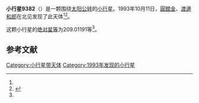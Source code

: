 {{Infobox planet
| bgcolour = #FFFFC0
| name = 9382 Mihonoseki
| symbol = 
| image = 
| caption = 
| discovery = yes
| discovery_ref = 
| discoverer = [[圓舘金|圓舘金]]、[[渡邊和郎|渡邊和郎]]
| discovery_site = [[北见|北见]] 
| discovered = 1993年10月11日
| designations = yes
| mp_name = 
| named_after = 
| alt_names = 1993 TK11/ 1958 TA / 1974 VW1 / 1977 SF2 / 1987 YC2 / 1998 HG19
| mp_category = [[主带小行星|主带小行星]]
| orbit_ref = <ref name="a">[http://ssd.jpl.nasa.gov/sbdb.cgi?sstr=9382 9382 Mihonoseki] {{Wayback|url=http://ssd.jpl.nasa.gov/sbdb.cgi?sstr=9382 |date=20140925074853 }}，小行星數據庫瀏覽器（JPL Small-Body Database Browser）－[[美国国家航空航天局|美国国家航空航天局]]喷气推进实验室</ref>
| epoch = 2456400.5 (2013年4月18日更新)
| aphelion = {{convert|2.4728311|AU|km|3|abbr=on|lk=out}}
| perihelion = {{convert|1.8533217|AU|km|3|abbr=on}}
| semimajor = {{convert|2.1630764|AU|km|3|abbr=on}}
| eccentricity = 0.143201
| period = 1162.00023 [[日|日]]<br />3.18[[儒略年|儒略年]]
| avg_speed = 
| inclination = 3.75166
| asc_node = 182.25207
| mean_anomaly = 
| arg_peri = 209.01191
| satellites = 
| physical_characteristics = yes
| dimensions = 
| mass = 
| density = 
| surface_grav = 
| escape_velocity = 
| sidereal_day = 
| axial_tilt = 
| pole_ecliptic_lat = 
| pole_ecliptic_lon = 
| albedo = 
| temperatures= 
| temp_name1 = 
| mean_temp_1 = 
| max_temp_1 = 
| temp_name2 = 
| max_temp_2 = 
| spectral_type = 
| abs_magnitude = 209.01191
}}

'''小行星9382'''（{{lang-en|9382 Mihonoseki}}）是一颗围绕[[太阳|太阳]][[公转|公转]]的[[小行星|小行星]]。1993年10月11日，[[圓舘金|圓舘金]]、[[渡邊和郎|渡邊和郎]]在北见发现了此天体<ref name="a" /><ref>{{cite news|title=小行星列表|url=http://cfa-www.harvard.edu/iau/lists/NumberedMPs.txt|accessdate=2013-07-08|newspaper=哈佛大学|archive-date=2008-05-17|archive-url=https://web.archive.org/web/20080517010638/http://cfa-www.harvard.edu/iau/lists/NumberedMPs.txt|dead-url=no}}</ref>。

这颗小行星的[[绝对星等|绝对星等]]为209.01191等<ref name="a" />。

==参考文献==
{{reflist}}
{{Minor Planet Number|[[小行星9381|小行星9381]]|[[小行星9383|小行星9383]]}}

{{小天体}}

[[Category:小行星带天体|Category:小行星带天体]]
[[Category:1993年发现的小行星|Category:1993年发现的小行星]]

{{asteroid-stub}}